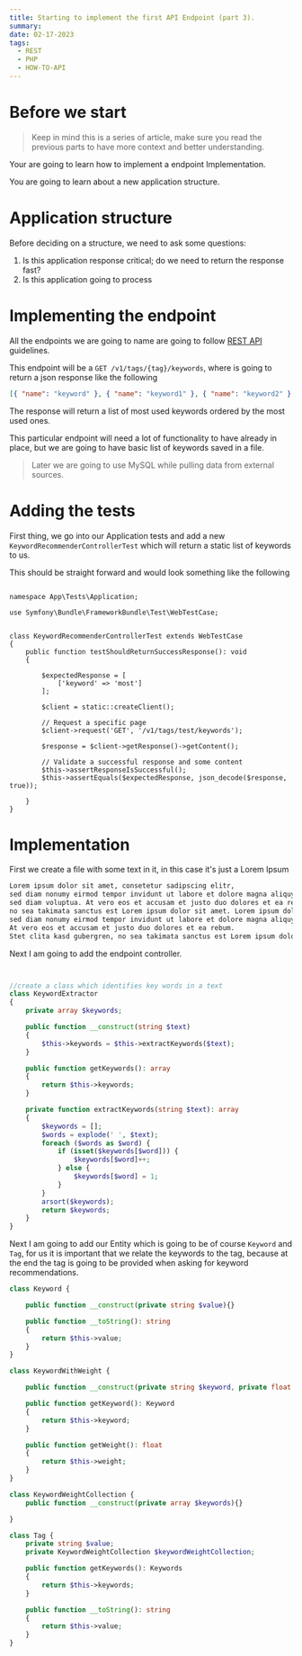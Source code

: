 ```yaml
---
title: Starting to implement the first API Endpoint (part 3).
summary:
date: 02-17-2023
tags:
  - REST
  - PHP
  - HOW-TO-API
---
```


# Before we start

> Keep in mind this is a series of article, make sure you read the previous parts to have more context and better understanding.

Your are going to learn how to implement a endpoint Implementation.

You are going to learn about a new application structure.

# Application structure

Before deciding on a structure, we need to ask some questions:

1. Is this application response critical; do we need to return the response fast?
2. Is this application going to process

# Implementing the endpoint

All the endpoints we are going to name are going to follow [REST API](https://restfulapi.net/) guidelines.

This endpoint will be a `GET /v1/tags/{tag}/keywords`, where is going to return a json response like the following

```json
[{ "name": "keyword" }, { "name": "keyword1" }, { "name": "keyword2" }, { "name": "keyword3" }]
```

The response will return a list of most used keywords ordered by the most used ones.

This particular endpoint will need a lot of functionality to have already in place,
but we are going to have basic list of keywords saved in a file.

> Later we are going to use MySQL while pulling data from external sources.

# Adding the tests

First thing, we go into our Application tests and add a new `KeywordRecommenderControllerTest`
which will return a static list of keywords to us.

This should be straight forward and would look something like the following

```php:KeywordRecommenderControllerTest.php

namespace App\Tests\Application;

use Symfony\Bundle\FrameworkBundle\Test\WebTestCase;


class KeywordRecommenderControllerTest extends WebTestCase
{
    public function testShouldReturnSuccessResponse(): void
    {

        $expectedResponse = [
            ['keyword' => 'most']
        ];

        $client = static::createClient();

        // Request a specific page
        $client->request('GET', '/v1/tags/test/keywords');

        $response = $client->getResponse()->getContent();

        // Validate a successful response and some content
        $this->assertResponseIsSuccessful();
        $this->assertEquals($expectedResponse, json_decode($response, true));

    }
}
```

# Implementation

First we create a file with some text in it, in this case it's just a Lorem Ipsum

```text:keywords.txt
Lorem ipsum dolor sit amet, consetetur sadipscing elitr,
sed diam nonumy eirmod tempor invidunt ut labore et dolore magna aliquyam erat,
sed diam voluptua. At vero eos et accusam et justo duo dolores et ea rebum. Stet clita kasd gubergren,
no sea takimata sanctus est Lorem ipsum dolor sit amet. Lorem ipsum dolor sit amet, consetetur sadipscing elitr,
sed diam nonumy eirmod tempor invidunt ut labore et dolore magna aliquyam erat, sed diam voluptua.
At vero eos et accusam et justo duo dolores et ea rebum.
Stet clita kasd gubergren, no sea takimata sanctus est Lorem ipsum dolor sit amet.
```

Next I am going to add the endpoint controller.

```php:KeywordRecommenderController.php


```

```php
//create a class which identifies key words in a text
class KeywordExtractor
{
    private array $keywords;

    public function __construct(string $text)
    {
        $this->keywords = $this->extractKeywords($text);
    }

    public function getKeywords(): array
    {
        return $this->keywords;
    }

    private function extractKeywords(string $text): array
    {
        $keywords = [];
        $words = explode(' ', $text);
        foreach ($words as $word) {
            if (isset($keywords[$word])) {
                $keywords[$word]++;
            } else {
                $keywords[$word] = 1;
            }
        }
        arsort($keywords);
        return $keywords;
    }
}
```

Next I am going to add our Entity which is going to be of course `Keyword` and `Tag`,
for us it is important that we relate the keywords to the tag,
because at the end the tag is going to be provided when asking for keyword recommendations.

```php
class Keyword {

    public function __construct(private string $value){}

    public function __toString(): string
    {
        return $this->value;
    }
}

class KeywordWithWeight {

    public function __construct(private string $keyword, private float $weight){}

    public function getKeyword(): Keyword
    {
        return $this->keyword;
    }

    public function getWeight(): float
    {
        return $this->weight;
    }
}

class KeywordWeightCollection {
    public function __construct(private array $keywords){}

}

class Tag {
    private string $value;
    private KeywordWeightCollection $keywordWeightCollection;

    public function getKeywords(): Keywords
    {
        return $this->keywords;
    }

    public function __toString(): string
    {
        return $this->value;
    }
}
```
